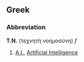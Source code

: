 ==Greek==
===Abbreviation===
'''Τ.Ν.''' (τεχνητή νοημοσύνη) ''f''

# [[AI|A.I.]], [[Artificial Intelligence]]